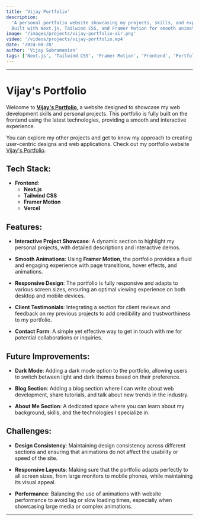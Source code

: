 ```yaml
---
title: 'Vijay Portfolio'
description:
  'A personal portfolio website showcasing my projects, skills, and expertise.
  Built with Next.js, Tailwind CSS, and Framer Motion for smooth animations.'
image: '/images/projects/vijay-portfolio-air.png'
video: '/videos/projects/vijay-portfolio.mp4'
date: '2024-08-28'
author: 'Vijay Subramanian'
tags: ['Next.js', 'Tailwind CSS', 'Framer Motion', 'Frontend', 'Portfolio']
---
```


---

# Vijay's Portfolio

Welcome to [**Vijay's Portfolio**,](https://vijay-dev-portfolio.vercel.app/) a
website designed to showcase my web development skills and personal projects.
This portfolio is fully built on the frontend using the latest technologies,
providing a smooth and interactive experience.

You can explore my other projects and get to know my approach to creating
user-centric designs and web applications. Check out my portfolio website
[Vijay's Portfolio](https://vijay-dev-portfolio.vercel.app/).

## Tech Stack:

- **Frontend**:
  - **Next.js**
  - **Tailwind CSS**
  - **Framer Motion**
  - **Vercel**

## Features:

- **Interactive Project Showcase**: A dynamic section to highlight my personal
  projects, with detailed descriptions and interactive demos.

- **Smooth Animations**: Using **Framer Motion**, the portfolio provides a fluid
  and engaging experience with page transitions, hover effects, and animations.

- **Responsive Design**: The portfolio is fully responsive and adapts to various
  screen sizes, ensuring an optimal viewing experience on both desktop and
  mobile devices.

- **Client Testimonials**: Integrating a section for client reviews and feedback
  on my previous projects to add credibility and trustworthiness to my
  portfolio.

- **Contact Form**: A simple yet effective way to get in touch with me for
  potential collaborations or inquiries.

## Future Improvements:

- **Dark Mode**: Adding a dark mode option to the portfolio, allowing users to
  switch between light and dark themes based on their preference.

- **Blog Section**: Adding a blog section where I can write about web
  development, share tutorials, and talk about new trends in the industry.

- **About Me Section**: A dedicated space where you can learn about my
  background, skills, and the technologies I specialize in.

## Challenges:

- **Design Consistency**: Maintaining design consistency across different
  sections and ensuring that animations do not affect the usability or speed of
  the site.

- **Responsive Layouts**: Making sure that the portfolio adapts perfectly to all
  screen sizes, from large monitors to mobile phones, while maintaining its
  visual appeal.

- **Performance**: Balancing the use of animations with website performance to
  avoid lag or slow loading times, especially when showcasing large media or
  complex animations.

---
